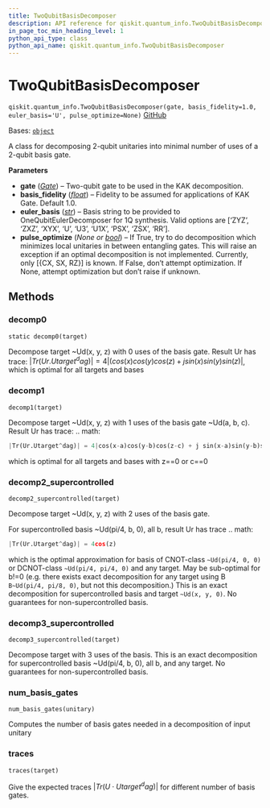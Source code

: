 ```yaml
---
title: TwoQubitBasisDecomposer
description: API reference for qiskit.quantum_info.TwoQubitBasisDecomposer
in_page_toc_min_heading_level: 1
python_api_type: class
python_api_name: qiskit.quantum_info.TwoQubitBasisDecomposer
---
```


# TwoQubitBasisDecomposer

<span id="qiskit.quantum_info.TwoQubitBasisDecomposer" />

`qiskit.quantum_info.TwoQubitBasisDecomposer(gate, basis_fidelity=1.0, euler_basis='U', pulse_optimize=None)` [GitHub](https://github.com/qiskit/qiskit/tree/stable/0.25/qiskit/quantum_info/synthesis/two_qubit_decompose.py "view source code")

Bases: [`object`](https://docs.python.org/3/library/functions.html#object "(in Python v3.12)")

A class for decomposing 2-qubit unitaries into minimal number of uses of a 2-qubit basis gate.

**Parameters**

*   **gate** ([*Gate*](qiskit.circuit.Gate "qiskit.circuit.Gate")) – Two-qubit gate to be used in the KAK decomposition.
*   **basis\_fidelity** ([*float*](https://docs.python.org/3/library/functions.html#float "(in Python v3.12)")) – Fidelity to be assumed for applications of KAK Gate. Default 1.0.
*   **euler\_basis** ([*str*](https://docs.python.org/3/library/stdtypes.html#str "(in Python v3.12)")) – Basis string to be provided to OneQubitEulerDecomposer for 1Q synthesis. Valid options are \[‘ZYZ’, ‘ZXZ’, ‘XYX’, ‘U’, ‘U3’, ‘U1X’, ‘PSX’, ‘ZSX’, ‘RR’].
*   **pulse\_optimize** (*None or* [*bool*](https://docs.python.org/3/library/functions.html#bool "(in Python v3.12)")) – If True, try to do decomposition which minimizes local unitaries in between entangling gates. This will raise an exception if an optimal decomposition is not implemented. Currently, only \[\{CX, SX, RZ}] is known. If False, don’t attempt optimization. If None, attempt optimization but don’t raise if unknown.

## Methods

### decomp0

<span id="qiskit.quantum_info.TwoQubitBasisDecomposer.decomp0" />

`static decomp0(target)`

Decompose target \~Ud(x, y, z) with 0 uses of the basis gate. Result Ur has trace: $|Tr(Ur.Utarget^dag)| = 4|(cos(x)cos(y)cos(z)+ j sin(x)sin(y)sin(z)|$, which is optimal for all targets and bases

### decomp1

<span id="qiskit.quantum_info.TwoQubitBasisDecomposer.decomp1" />

`decomp1(target)`

Decompose target \~Ud(x, y, z) with 1 uses of the basis gate \~Ud(a, b, c). Result Ur has trace: .. math:

```python
|Tr(Ur.Utarget^dag)| = 4|cos(x-a)cos(y-b)cos(z-c) + j sin(x-a)sin(y-b)sin(z-c)|
```

which is optimal for all targets and bases with z==0 or c==0

### decomp2\_supercontrolled

<span id="qiskit.quantum_info.TwoQubitBasisDecomposer.decomp2_supercontrolled" />

`decomp2_supercontrolled(target)`

Decompose target \~Ud(x, y, z) with 2 uses of the basis gate.

For supercontrolled basis \~Ud(pi/4, b, 0), all b, result Ur has trace .. math:

```python
|Tr(Ur.Utarget^dag)| = 4cos(z)
```

which is the optimal approximation for basis of CNOT-class `~Ud(pi/4, 0, 0)` or DCNOT-class `~Ud(pi/4, pi/4, 0)` and any target. May be sub-optimal for b!=0 (e.g. there exists exact decomposition for any target using B `B~Ud(pi/4, pi/8, 0)`, but not this decomposition.) This is an exact decomposition for supercontrolled basis and target `~Ud(x, y, 0)`. No guarantees for non-supercontrolled basis.

### decomp3\_supercontrolled

<span id="qiskit.quantum_info.TwoQubitBasisDecomposer.decomp3_supercontrolled" />

`decomp3_supercontrolled(target)`

Decompose target with 3 uses of the basis. This is an exact decomposition for supercontrolled basis \~Ud(pi/4, b, 0), all b, and any target. No guarantees for non-supercontrolled basis.

### num\_basis\_gates

<span id="qiskit.quantum_info.TwoQubitBasisDecomposer.num_basis_gates" />

`num_basis_gates(unitary)`

Computes the number of basis gates needed in a decomposition of input unitary

### traces

<span id="qiskit.quantum_info.TwoQubitBasisDecomposer.traces" />

`traces(target)`

Give the expected traces $|Tr(U \cdot Utarget^dag)|$ for different number of basis gates.

